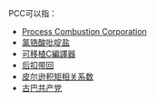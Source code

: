 PCC可以指：
*[[Process_Combustion_Corporation|Process Combustion Corporation]]
*[[氯铬酸吡啶盐|氯铬酸吡啶盐]]
*[[可移植C編譯器|可移植C編譯器]]
*[[后扣带回|后扣带回]]
*[[皮尔逊积矩相关系数|皮尔逊积矩相关系数]]
*[[古巴共产党|古巴共产党]]
{{disambig|cat=三字拉丁字母縮寫消歧義}}
{{DEFAULTSORT:PCC}}